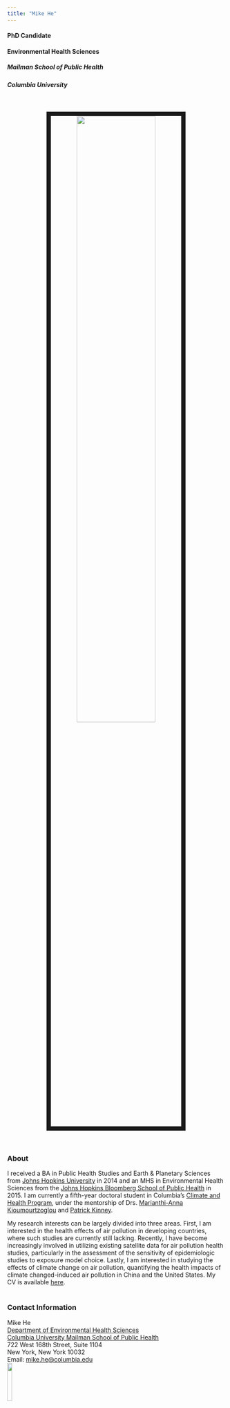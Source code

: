 ```yaml
---
title: "Mike He"
---
```


#### PhD Candidate
#### Environmental Health Sciences
##### Mailman School of Public Health
##### Columbia University

<br>
<p align = "center">
<img src="images/Mike_He.jpg" style="width:60%; border:10px solid">
</p>
<br>

### About
I received a BA in Public Health Studies and Earth & Planetary Sciences from [Johns Hopkins University](https://www.jhu.edu/) in 2014 and an MHS in Environmental Health Sciences from the [Johns Hopkins Bloomberg School of Public Health](https://ehe.jhu.edu/) in 2015. I am currently a fifth-year doctoral student in Columbia's [Climate and Health Program](https://www.mailman.columbia.edu/research/climate-and-health-program), under the mentorship of Drs. [Marianthi-Anna Kioumourtzoglou](https://www.mailman.columbia.edu/people/our-faculty/mk3961) and [Patrick Kinney](https://www.bu.edu/sph/profile/patrick-kinney/).<br>

My research interests can be largely divided into three areas. First, I am interested in the health effects of air pollution in developing countries, where such studies are currently still lacking. Recently, I have become increasingly involved in utilizing existing satellite data for air pollution health studies, particularly in the assessment of the sensitivity of epidemiologic studies to exposure model choice. Lastly, I am interested in studying the effects of climate change on air pollution, quantifying the health impacts of climate changed-induced air pollution in China and the United States. My CV is available [here](cv_he.pdf).<br><br>

### Contact Information

Mike He <br>
[Department of Environmental Health Sciences](https://www.mailman.columbia.edu/academics/departments/environmental-health-sciences-ehs)<br>
[Columbia University Mailman School of Public Health](https://www.mailman.columbia.edu/)<br>
722 West 168th Street, Suite 1104<br>
New York, New York 10032<br>
Email: [mike.he@columbia.edu](mailto:<zh2263@cumc.columbia.edu>)<br>
<img src="images/makLab_logo.jpg" style="width:15%">
